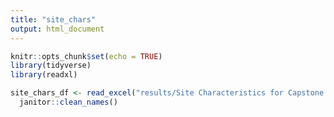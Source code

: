 ```yaml
---
title: "site_chars"
output: html_document
---
```


```r
knitr::opts_chunk$set(echo = TRUE)
library(tidyverse)
library(readxl)

site_chars_df <- read_excel("results/Site Characteristics for Capstone Students.xlsx") %>% 
  janitor::clean_names()
```

```r

```

